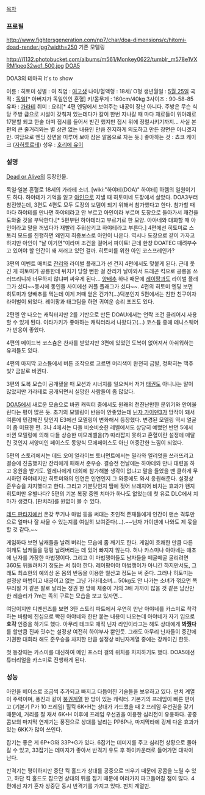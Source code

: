 [[목차]]

=== 프로필 ===
http://www.fightersgeneration.com/np7/char/doa-dimensions/c/hitomi-doad-render.jpg?width=250
기존 모델링

http://i1132.photobucket.com/albums/m561/Monkey0622/tumblr_m578e1VXRM1qeq32wo1_500.jpg
[[DOA5]]

{{{#!html
<object width="420" height="315"><param name="movie" value="http://www.youtube.com/v/J2yDdf620GU?version=3&amp;hl=en_US"></param><param name="allowFullScreen" value="true"></param><param name="allowscriptaccess" value="always"></param><embed src="http://www.youtube.com/v/J2yDdf620GU?version=3&amp;hl=en_US" type="application/x-shockwave-flash" width="420" height="315" allowscriptaccess="always" allowfullscreen="true"></embed></object>
}}}
DOA3의 테마곡 It's to show

이름 : 히토미
성별 : 여
직업 : [[여고생]]
나이/혈액형 : 18세/ O형
생년월일 : [[5월 25일]] 
국적 : [[독일]][* 아버지가 독일인인 혼혈]
키/몸무게 : 160cm/40kg
3사이즈 : 90-58-85
유파 : [[가라테]]
취미 : 요리[* 4편 엔딩에서 보여주는 내공이 장난 아니다. 주방은 무슨 식당 주방 급으로 시설이 갖춰져 있는데다가 칼이 한번 지나갈 때 마다 재료들이 위아래로 17분할 되고 한술 더떠 접시를 들어서 받긴 했지만 접시 위에 정렬시키기까지... 사실 본편의 큰 줄거리와는 별 상관 없는 내용인 만큼 진지하게 의도하고 만든 장면은 아니겠지만. 여담으로 엔딩 장면을 미루어 보아 잠은 알몸으로 자는 듯.]
좋아하는 것 : 쵸코 케이크 ([[자허토르테]])
성우 : [[호리에 유이]]

=== 설명 ===
[[Dead or Alive(게임)|Dead or Alive]]의 등장인물. 

독일·일본 혼혈로 18세의 가라테 소녀. [wiki:"하야테(DOA)" 하야테] 하렘의 일원이기도 하다. 하야테가 기억을 잃고 [[아인]]으로 지낼 때 히토미네 도장에서 살았다.
DOA3부터 참전했는데, 3편도 4편도 모두 도장의 보탬이 되기 위해서 참가했다고 한다. 참가할 때마다 하야테를 만나면 하야테라고 안 부르고 아인이라 부르며 도장으로 돌아가서 재건을 도와줄 것을 부탁한다.[* 5편부턴 하야테라고 부르기로 한 모양. 아야네와 대화할 때 아인이라고 말을 꺼냈다가 재빨리 주워삼키고 하야테라고 부른다.] 4편에선 히토미로 스토리 모드를 진행하면 왜인지 최종보스로 아인이 나온다. 역시나 도장으로 같이 가자고 하지만 아인이 "날 이기면"이라며 조건을 걸어서 파이트! 근데 한창 DOATEC 때려부수고 있어야 할 인간이 왜 저러고 있던 걸까. 히토미를 위한 아인 코스프레인가?

3편의 이벤트 매치로 [[잔리]]와 라이벌 플래그가 선 건지 4편에서도 맞붙게 된다. 근데 웃긴 게 히토미가 공룡한테 뒤치기 당할 뻔한 걸 잔리가 날아와서 드래곤 킥으로 공룡을 쓰러뜨리니까 너무하지 않냐며 싸우게 된다...
[[양배추]] 하나 때문에 [[레이팡]]과도 라이벌 플래그가 섰다~~동시에 동인들 사이에선 커플 플래그가 섰다~~. 4편의 히토미 엔딩 보면 히토미가 양배추를 먹는데 이게 저때 얻은 건가?(...)덕분인지 5편에서는 친한 친구이자 라이벌이 되었다. 레이팡과 태그팀을 하면 귀여운 승리 포즈도 있다.

2편엔 안 나오는 캐릭터지만 2를 기반으로 만든 DOAU에서는 언락 조건 클리어시 사용할 수 있게 된다. 이타가키가 좋아하는 캐릭터라서 나왔다고(...) 코스튬 중에 테니스웨어가 반응이 좋았다. 

4편의 메이드복 코스츔은 찬사를 받았지만 3편에 있었던 도복이 없어져서 아쉬워하는 유저들도 있다. 

4편의 마지막 코스튬에서 버튼 조작으로 고르면 머리색이 완전히 금발, 정확히는 맥주빛? 금발로 바뀐다. 

3편의 도복 모습이 공개됐을 때 모션과 시너지를 일으켜서 저거 [[태권도]] 아니냐는 말이 많았지만 가라테로 공개되면서 실망한 사람들이 좀 많았다.

[[DOA5]]에서 새로운 모습으로 바뀐 캐릭터 중에서도 원래의 천진난만한 분위기와 안어울린다는 평이 많은 듯. 초기의 모델링이 반응이 안좋았는데 [[닌자 가이덴3]]가 망작이 돼서 여론에 민감해진 탓인지 E3에선 모델링이 변화해서 등장했다. 변경된 모델링 역시 얼굴이 좀 미묘한 편. 3나 4에서는 다들 비슷비슷한 레벨에서도 상당히 예뻤던 반면 5에서 바뀐 모델링에 의해 다들 상승한 미모레벨을(?) 따라잡지 못하고 혼혈이란 설정에 매달린 것인지 서양미인 페이스도 동양식 모에페이스도 아닌 어중간한 느낌이 되었다.


5편의 스토리에서는 데드 오어 얼라이브 토너먼트에서는 밀라와 엘리엇을 쓰러뜨리고 결승에 진출했지만 잔리에게 패해서 준우승. 결승전 전날에는 하야테와 만나 대련을 하고 응원을 받기도. 엘레나에게 대회에 참가해볼 생각이 없냐고 말을 들었을 땐 쿨하게 무시하던 하야테지만 히토미와의 인연은 인연인지 그 와중에도 와서 응원해준다. 설정상 준우승을 차지했다고 한다.
그리고 기분탓인지 땀에 젖어 브래지어 비치는 효과가 왠지 히토미만 유별나다?
5편의 기본 복장 중엔 치마가 하나도 없었는데 첫 유료 DLC에서 치마가 생겼다. [판치라]를 원없이 볼 수 있다. 

[[데드 판타지]]에선 온갖 무기나 마법 등을 써대는 초인적 존재들에게 인간이 맨손 격투만으로 얼마나 잘 싸울 수 있는지를 여실히 보여준다(…).~~닌자 가이덴에 나와도 제 몫을 할 것 같다.~~

게임하다 보면 남캐들을 날려 버리는 모습에 좀 깨기도 한다. 게임이 호쾌한 만큼 다른 여캐도 남캐들을 펑펑 날려버리는 데 있어 빠지지 않는다. 허나 카스미나 아야네는 애초에 닌자를 가장한 마법쟁이다. 그리고 이 마법쟁이들도 남자들을 떼굴떼굴 굴리려면 360도 뒤돌려차기 정도는 써 줘야 한다. 레이팡이야 마법쟁이가 아니긴 하지만서도, 그래도 최소한의 예의상 온 몸의 반동을 이용한 철산고 정도는 써 준다. 그러나 히토미는 설정상 마법이고 내공이고 없는 그냥 가라데소녀... 50kg도 안 나가는 소녀가 꺾으면 똑 부러질 거 같은 팔로 날리는 정권 한 방에 체중이 거의 3배 가까이 많을 것 같은 남산만한 레슬러가 7m는 족히 구르는 모습을 보고 있자면...

여담이지만 디멘션즈를 보면 3탄 스토리 파트에서 우연히 만난 아야네를 카스미로 착각하는 바람에 진심으로 빡친 아야네와 한판 붙는 내용이 나오는데 아야네가 자기 입으로 '''호각''' 인증을 하기도 했다. 아무리 테크모 매직 닌자 라인이라고는 해도 상대에게 '''봐줬다'''를 할만큼 진짜 굇수는 설정상 여전히 하야부사 뿐인듯. 그래도 아무리 닌자들이 중간에 기권한 대회라 해도 준우승을 차지한 만큼 설정상 비닌자계열 중에는 강캐이긴 한듯.

첫 등장때는 카스미를 대신하여 메인 포스터 걸의 위치를 차지하기도 했다. DOA5에선 튜터리얼을 카스미로 진행하게 된다.
=== 성능 ===
아인을 베이스로 조금씩 추가되고 빠지고 다듬어진 기술들을 보유하고 있다. 펀치 계열이 주력이며, 풍진과 같이 [[붕권]]계열 한 방이 있는 캐릭터. 기본기의 프레임이 빠른 편이고 (기본기 P가 10 프레임) 힐킥 6K+H는 상대가 가드했을 때 2 프레임 우선권을 갖기 때문에, 거리를 잘 재서 6K+H 이후에 프레임 우선권을 이용한 심리전이 유용하다. 공중 콤보의 마지막 연계기는 풍진으로 상대를 날리는 PP6P나, 마지막타에 강제 다운 효과가 있는 6KK가 많이 쓰인다.

잡기는 좋은 게 6P+G와 33P+G가 있다. 6잡기는 데미지를 주고 심리전 상황으로 몰아갈 수 있고, 33잡기는 데미지가 좋아서 반격기 유도 후 하이카운터로 들어가면 대박이 난다.

반격기는 평이하지만 중단 킥 홀드가 상대를 공중으로 띄우기 때문에 공콤을 노릴 수 있고, 하단 킥 홀드도 잡으면 상대의 뒤를 잡기 때문에 여러가지 파고들어갈 점이 많다.
4편에선 자기 혼자 상중단 동시 반격기를 가지고 있다. 펀치 계열만.
